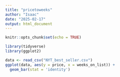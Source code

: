 ---
title: "pricetoweeks"
author: "Isaac"
date: "2025-02-17"
output: html_document
---

```{r setup, include=FALSE}
knitr::opts_chunk$set(echo = TRUE)
```

```{r price plot}
library(tidyverse)
library(ggplot2)

data <- read_csv("NYT_best_seller.csv")
ggplot(data, aes(y = price, x = weeks_on_list)) +
  geom_bar(stat = 'identity')
```

